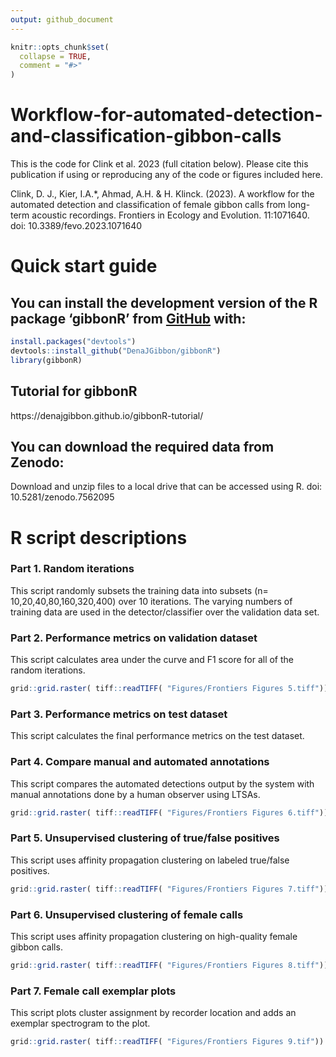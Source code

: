 ```yaml
---
output: github_document
---
```


<!-- README.md is generated from README.Rmd. Please edit that file -->

```r
knitr::opts_chunk$set(
  collapse = TRUE,
  comment = "#>"
)
```

# Workflow-for-automated-detection-and-classification-gibbon-calls

This is the code for Clink et al. 2023 (full citation below). Please cite this publication if using or reproducing any of the code or figures included here.


Clink, D. J., Kier, I.A.*, Ahmad, A.H. & H. Klinck. (2023). A workflow for the automated detection and classification of female gibbon calls from long-term acoustic recordings. Frontiers in Ecology and Evolution. 11:1071640. doi: 10.3389/fevo.2023.1071640

# Quick start guide
## You can install the development version of the R package 'gibbonR' from [GitHub](https://github.com/DenaJGibbon) with:
```r
install.packages("devtools")
devtools::install_github("DenaJGibbon/gibbonR")
library(gibbonR)
```

## Tutorial for gibbonR
https://denajgibbon.github.io/gibbonR-tutorial/

## You can download the required data from Zenodo: 
Download and unzip files to a local drive that can be accessed using R. doi: 10.5281/zenodo.7562095

# R script descriptions
### Part 1. Random iterations
This script randomly subsets the training data into subsets (n= 10,20,40,80,160,320,400) over 10 iterations. The varying numbers of training data are used in the detector/classifier over the validation data set. 

### Part 2. Performance metrics on validation dataset
This script calculates area under the curve and F1 score for all of the random iterations.
```r
grid::grid.raster( tiff::readTIFF( "Figures/Frontiers Figures 5.tiff")) 
```

### Part 3. Performance metrics on test dataset
This script calculates the final performance metrics on the test dataset. 

### Part 4. Compare manual and automated annotations
This script compares the automated detections output by the system with manual annotations done by a human observer using LTSAs.  
  
```r
grid::grid.raster( tiff::readTIFF( "Figures/Frontiers Figures 6.tiff")) 
```


### Part 5. Unsupervised clustering of true/false positives
This script uses affinity propagation clustering on labeled true/false positives.
```r
grid::grid.raster( tiff::readTIFF( "Figures/Frontiers Figures 7.tiff")) 
```


### Part 6. Unsupervised clustering of female calls
This script uses affinity propagation clustering on high-quality female gibbon calls.
```r
grid::grid.raster( tiff::readTIFF( "Figures/Frontiers Figures 8.tiff")) 
```


### Part 7. Female call exemplar plots
This script plots cluster assignment by recorder location and adds an exemplar spectrogram to the plot.

```r
grid::grid.raster( tiff::readTIFF( "Figures/Frontiers Figures 9.tif")) 
```


